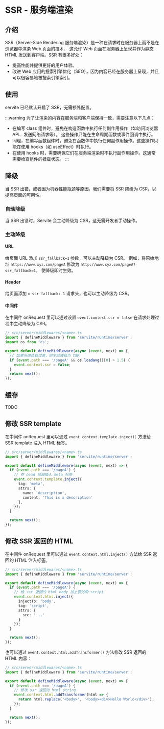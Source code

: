 # SSR - 服务端渲染

## 介绍

SSR（Server-Side Rendering 服务端渲染）是一种在请求时在服务器上而不是在浏览器中渲染 Web 页面的技术，
这允许 Web 页面在服务器上呈现并作为静态 HTML 发送到客户端。SSR 有很多好处：

- 提高性能并提供更好的用户体验。
- 改进 Web 应用的搜索引擎优化（SEO），因为内容已经在服务器上呈现，并且可以很容易地被搜索引擎索引。

## 使用

servite 已经默认开启了 SSR，无需额外配置。

:::warning
为了让渲染的内容在服务端和客户端保持一致，需要注意以下几点：

- 在编写 class 组件时，避免在构造函数中执行任何副作用操作（如访问浏览器 API、发送网络请求等）。
  这些操作只能在生命周期函数或事件回调中执行。
- 同理，在编写函数组件时，避免在函数体中执行任何副作用操作。这些操作只能在使用 hooks（如 useEffect）时执行。
- 在使用 hooks 时，需要确保它们在服务端渲染时不执行副作用操作。这通常需要检查组件的挂载状态。
:::

## 降级

当 SSR 出错，或者因为机器性能瓶颈等原因，我们需要将 SSR 降级为 CSR，以提高页面的可用性。

### 自动降级

当 SSR 出错时，Servite 会主动降级为 CSR，这无需开发者手动操作。

### 主动降级

#### URL

给页面 URL 添加 `ssr_fallback=1` 参数，可以主动降级为 CSR。
例如，将原始地址 `https://www.xyz.com/pageA` 修改为 `http://www.xyz.com/pageA?ssr_fallback=1`，
使降级即时生效。

#### Header

给页面添加 `x-ssr-fallback: 1` 请求头，也可以主动降级为 CSR。

#### 中间件

在中间件 onRequest 里可以通过设置 `event.context.ssr = false` 在请求处理过程中主动降级为 CSR。

```ts
// src/server/middlewares/<name>.ts
import { defineMiddleware } from 'servite/runtime/server';
import os from 'os';

export default defineMiddleware(async (event, next) => {
  // 如果系统负载过高，则主动降级为 CSR
  if (event.path === '/pageA' && os.loadavg()[0] > 1.5) {
    event.context.ssr = false;
  }
  return next();
});
```

## 缓存

TODO

## 修改 SSR template

在中间件 onRequest 里可以通过 `event.context.template.inject()` 方法给 SSR template 注入 HTML 标签。

```ts
// src/server/middlewares/<name>.ts
import { defineMiddleware } from 'servite/runtime/server';

export default defineMiddleware(async (event, next) => {
  if (event.path === '/pageA') {
    // 在 head 顶部插入 meta 标签
    event.context.template.inject({
      tag: 'meta',
      attrs: {
        name: 'description',
        content: 'This is a description'
      },
    });
  }

  return next();
});
```

## 修改 SSR 返回的 HTML

在中间件 onRequest 里可以通过 `event.context.html.inject()` 方法给 SSR 返回的 HTML 注入标签。

```ts
// src/server/middlewares/<name>.ts
import { defineMiddleware } from 'servite/runtime/server';

export default defineMiddleware(async (event, next) => {
  if (event.path === '/pageA') {
    // 给 ssr 返回的 html body 加上额外的 script
    event.context.html.inject({
      injectTo: 'body',
      tag: 'script',
      attrs: {
        src: '...'
      }
    });
  }

  return next();
});
```

也可以通过 `event.context.html.addTransformer()` 方法修改 SSR 返回的 HTML 内容：

```ts
// src/server/middlewares/<name>.ts
import { defineMiddleware } from 'servite/runtime/server';

export default defineMiddleware(async (event, next) => {
  if (event.path === '/pageA') {
    // 修改 ssr 返回的 html string
    event.context.html.addTransformer(html => {
      return html.replace('<body>', '<body><div>Hello World</div>');
    });
  }

  return next();
});
```
